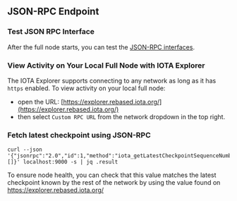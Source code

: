 ## JSON-RPC Endpoint

### Test JSON RPC Interface
After the full node starts, you can test the [JSON-RPC interfaces](https://docs.iota.org/iota-api-ref).

### View Activity on Your Local Full Node with IOTA Explorer

The IOTA Explorer supports connecting to any network as long as it has `https` enabled. To view activity on your local full node:
- open the URL: [https://explorer.rebased.iota.org/](https://explorer.rebased.iota.org/)
- then select `Custom RPC URL` from the network dropdown in the top right.

### Fetch latest checkpoint using JSON-RPC
```shell
curl --json '{"jsonrpc":"2.0","id":1,"method":"iota_getLatestCheckpointSequenceNumber","params":[]}' localhost:9000 -s | jq .result
```

To ensure node health, you can check that this value matches the latest checkpoint known by the rest of the network by using the value found on https://explorer.rebased.iota.org/